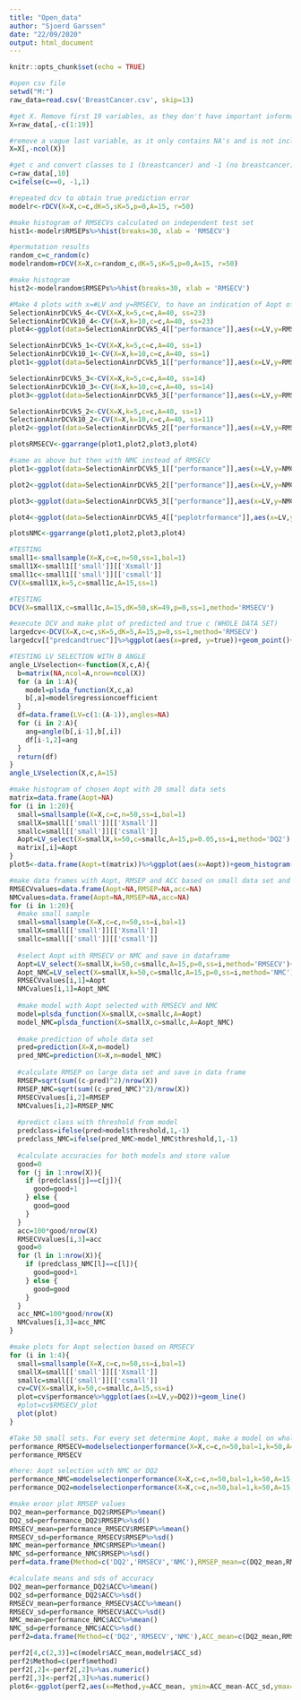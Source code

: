 ---
title: "Open_data"
author: "Sjoerd Garssen"
date: "22/09/2020"
output: html_document
---

```{r setup, include=FALSE}
knitr::opts_chunk$set(echo = TRUE)
```


```{r}
#open csv file
setwd("M:")
raw_data=read.csv('BreastCancer.csv', skip=13)

#get X. Remove first 19 variables, as they don't have important information for the model.
X=raw_data[,-c(1:19)]

#remove a vague last variable, as it only contains NA's and is not included in the excel file.
X=X[,-ncol(X)]

#get c and convert classes to 1 (breastcancer) and -1 (no breastcancer)
c=raw_data[,10]
c=ifelse(c==0, -1,1)
```

```{r}
#repeated dcv to obtain true prediction error
modelr<-rDCV(X=X,c=c,dK=5,sK=5,p=0,A=15, r=50)

#make histogram of RMSECVs calculated on independent test set
hist1<-modelr$RMSEPs%>%hist(breaks=30, xlab = 'RMSECV')
```

```{r}
#permutation results 
random_c=c_random(c)
modelrandom=rDCV(X=X,c=random_c,dK=5,sK=5,p=0,A=15, r=50)

#make histogram 
hist2<-modelrandom$RMSEPs%>%hist(breaks=30, xlab = 'RMSECV')
```

```{r}
#Make 4 plots with x=#LV and y=RMSECV, to have an indication of Aopt of whole dataset, such that it is known which Amax should be taken in the further research.
SelectionAinrDCVk5_4<-CV(X=X,k=5,c=c,A=40, ss=23)
SelectionAinrDCVk10_4<-CV(X=X,k=10,c=c,A=40, ss=23)
plot4<-ggplot(data=SelectionAinrDCVk5_4[["performance"]],aes(x=LV,y=RMSECVs,col='K=5'))+geom_line()+geom_line(data=SelectionAinrDCVk10_4[["performance"]], aes(x=LV,y=RMSECVs,col='K=10'))+labs(title='1CV of whole data set',x='#Components in model',y='RMSECV', col='K-fold 1CV')

SelectionAinrDCVk5_1<-CV(X=X,k=5,c=c,A=40, ss=1)
SelectionAinrDCVk10_1<-CV(X=X,k=10,c=c,A=40, ss=1)
plot1<-ggplot(data=SelectionAinrDCVk5_1[["performance"]],aes(x=LV,y=RMSECVs,col='K=5'))+geom_line()+geom_line(data=SelectionAinrDCVk10_1[["performance"]], aes(x=LV,y=RMSECVs,col='K=10'))+labs(title='1CV of whole data set',x='#Components in model',y='RMSECV', col='K-fold 1CV')

SelectionAinrDCVk5_3<-CV(X=X,k=5,c=c,A=40, ss=14)
SelectionAinrDCVk10_3<-CV(X=X,k=10,c=c,A=40, ss=14)
plot3<-ggplot(data=SelectionAinrDCVk5_3[["performance"]],aes(x=LV,y=RMSECVs,col='K=5'))+geom_line()+geom_line(data=SelectionAinrDCVk10_3[["performance"]], aes(x=LV,y=RMSECVs,col='K=10'))+labs(title='1CV of whole data set',x='#Components in model',y='RMSECV', col='K-fold 1CV')

SelectionAinrDCVk5_2<-CV(X=X,k=5,c=c,A=40, ss=1)
SelectionAinrDCVk10_2<-CV(X=X,k=10,c=c,A=40, ss=11)
plot2<-ggplot(data=SelectionAinrDCVk5_2[["performance"]],aes(x=LV,y=RMSECVs,col='K=5'))+geom_line()+geom_line(data=SelectionAinrDCVk10_2[["performance"]], aes(x=LV,y=RMSECVs,col='K=10'))+labs(title='1CV of whole data set',x='#Components in model',y='RMSECV', col='K-fold 1CV')

plotsRMSECV<-ggarrange(plot1,plot2,plot3,plot4)

```

```{r}
#same as above but then with NMC instead of RMSECV
plot1<-ggplot(data=SelectionAinrDCVk5_1[["performance"]],aes(x=LV,y=NMC,col='K=5'))+geom_line()+geom_line(data=SelectionAinrDCVk10_1[["performance"]], aes(x=LV,y=NMC,col='K=10'))+labs(title='1CV of whole data set',x='#Components in model',y='NMC', col='K-fold 1CV')

plot2<-ggplot(data=SelectionAinrDCVk5_2[["performance"]],aes(x=LV,y=NMC,col='K=5'))+geom_line()+geom_line(data=SelectionAinrDCVk10_2[["performance"]], aes(x=LV,y=NMC,col='K=10'))+labs(title='1CV of whole data set',x='#Components in model',y='NMC', col='K-fold 1CV')

plot3<-ggplot(data=SelectionAinrDCVk5_3[["performance"]],aes(x=LV,y=NMC,col='K=5'))+geom_line()+geom_line(data=SelectionAinrDCVk10_3[["performance"]], aes(x=LV,y=NMC,col='K=10'))+labs(title='1CV of whole data set',x='#Components in model',y='NMC', col='K-fold 1CV')

plot4<-ggplot(data=SelectionAinrDCVk5_4[["peplotrformance"]],aes(x=LV,y=NMC,col='K=5'))+geom_line()+geom_line(data=SelectionAinrDCVk10_4[["performance"]], aes(x=LV,y=NMC,col='K=10'))+labs(title='1CV of whole data set',x='#Components in model',y='NMC', col='K-fold 1CV')

plotsNMC<-ggarrange(plot1,plot2,plot3,plot4)
```

```{r}
#TESTING
small1<-smallsample(X=X,c=c,n=50,ss=1,bal=1)
small1X<-small1[['small']][['Xsmall']]
small1c<-small1[['small']][['csmall']]
CV(X=small1X,k=5,c=small1c,A=15,ss=1)

```
```{r}
#TESTING
DCV(X=small1X,c=small1c,A=15,dK=50,sK=49,p=0,ss=1,method='RMSECV')
```

```{r}
#execute DCV and make plot of predicted and true c (WHOLE DATA SET)
largedcv<-DCV(X=X,c=c,sK=5,dK=5,A=15,p=0,ss=1,method='RMSECV')
largedcv[["predcandtruec"]]%>%ggplot(aes(x=pred, y=true))+geom_point()+geom_vline(xintercept=0,col='red')
```

```{r}
#TESTING LV SELECTION WITH B ANGLE
angle_LVselection<-function(X,c,A){
  b=matrix(NA,ncol=A,nrow=ncol(X))
  for (a in 1:A){
    model=plsda_function(X,c,a)
    b[,a]=model$regressioncoefficient
  }
  df=data.frame(LV=c(1:(A-1)),angles=NA)
  for (i in 2:A){
    ang=angle(b[,i-1],b[,i])
    df[i-1,2]=ang
  }
  return(df)
}
angle_LVselection(X,c,A=15)
```

```{r}
#make histogram of chosen Aopt with 20 small data sets
matrix=data.frame(Aopt=NA)
for (i in 1:20){
  small=smallsample(X=X,c=c,n=50,ss=i,bal=1)
  smallX=small[['small']][['Xsmall']]
  smallc=small[['small']][['csmall']]
  Aopt=LV_select(X=smallX,k=50,c=smallc,A=15,p=0.05,ss=i,method='DQ2')
  matrix[,i]=Aopt
}
plot5<-data.frame(Aopt=t(matrix))%>%ggplot(aes(x=Aopt))+geom_histogram(bins=4, binwidth = 0.5
```

```{r}
#make data frames with Aopt, RMSEP and ACC based on small data set and tested on whole data set.
RMSECVvalues=data.frame(Aopt=NA,RMSEP=NA,acc=NA)
NMCvalues=data.frame(Aopt=NA,RMSEP=NA,acc=NA)
for (i in 1:20){
  #make small sample
  small=smallsample(X=X,c=c,n=50,ss=i,bal=1)
  smallX=small[['small']][['Xsmall']]
  smallc=small[['small']][['csmall']]
  
  #select Aopt with RMSECV or NMC and save in dataframe
  Aopt=LV_select(X=smallX,k=50,c=smallc,A=15,p=0,ss=i,method='RMSECV')+1
  Aopt_NMC=LV_select(X=smallX,k=50,c=smallc,A=15,p=0,ss=i,method='NMC')+1
  RMSECVvalues[i,1]=Aopt
  NMCvalues[i,1]=Aopt_NMC
  
  #make model with Aopt selected with RMSECV and NMC
  model=plsda_function(X=smallX,c=smallc,A=Aopt)
  model_NMC=plsda_function(X=smallX,c=smallc,A=Aopt_NMC)
  
  #make prediction of whole data set
  pred=prediction(X=X,m=model)
  pred_NMC=prediction(X=X,m=model_NMC)
  
  #calculate RMSEP on large data set and save in data frame
  RMSEP=sqrt(sum((c-pred)^2)/nrow(X))
  RMSEP_NMC=sqrt(sum((c-pred_NMC)^2)/nrow(X))
  RMSECVvalues[i,2]=RMSEP
  NMCvalues[i,2]=RMSEP_NMC
  
  #predict class with threshold from model
  predclass=ifelse(pred>model$threshold,1,-1)
  predclass_NMC=ifelse(pred_NMC>model_NMC$threshold,1,-1)
  
  #calculate accuracies for both models and store value
  good=0
  for (j in 1:nrow(X)){
    if (predclass[j]==c[j]){
      good=good+1
    } else {
      good=good
    }
  }
  acc=100*good/nrow(X)
  RMSECVvalues[i,3]=acc
  good=0
  for (l in 1:nrow(X)){
    if (predclass_NMC[l]==c[l]){
      good=good+1
    } else {
      good=good
    }
  }
  acc_NMC=100*good/nrow(X)
  NMCvalues[i,3]=acc_NMC
}
```

```{r}
#make plots for Aopt selection based on RMSECV
for (i in 1:4){
  small=smallsample(X=X,c=c,n=50,ss=i,bal=1)
  smallX=small[['small']][['Xsmall']]
  smallc=small[['small']][['csmall']]
  cv=CV(X=smallX,k=50,c=smallc,A=15,ss=i)
  plot=cv$performance%>%ggplot(aes(x=LV,y=DQ2))+geom_line()
  #plot=cv$RMSECV_plot
  plot(plot)
}
```

```{r}
#Take 50 small sets. For every set determine Aopt, make a model on whole small data set and test on whole large data set. Here: Aopt selection with RMSECV
performance_RMSECV=modelselectionperformance(X=X,c=c,n=50,bal=1,k=50,A=15,p=0,method='RMSECV',r=50)
performance_RMSECV
```


```{r}
#here: Aopt selection with NMC or DQ2
performance_NMC=modelselectionperformance(X=X,c=c,n=50,bal=1,k=50,A=15,p=0,method='NMC',r=50)
performance_DQ2=modelselectionperformance(X=X,c=c,n=50,bal=1,k=50,A=15,p=0,method='DQ2',r=50)
```

```{r}
#make eroor plot RMSEP values
DQ2_mean=performance_DQ2$RMSEP%>%mean()
DQ2_sd=performance_DQ2$RMSEP%>%sd()
RMSECV_mean=performance_RMSECV$RMSEP%>%mean()
RMSECV_sd=performance_RMSECV$RMSEP%>%sd()
NMC_mean=performance_NMC$RMSEP%>%mean()
NMC_sd=performance_NMC$RMSEP%>%sd()
perf=data.frame(Method=c('DQ2','RMSECV','NMC'),RMSEP_mean=c(DQ2_mean,RMSECV_mean, NMC_mean),RMSEP_sd=c(DQ2_sd,RMSECV_sd,NMC_sd))
```

```{r}
#calculate means and sds of accuracy
DQ2_mean=performance_DQ2$ACC%>%mean()
DQ2_sd=performance_DQ2$ACC%>%sd()
RMSECV_mean=performance_RMSECV$ACC%>%mean()
RMSECV_sd=performance_RMSECV$ACC%>%sd()
NMC_mean=performance_NMC$ACC%>%mean()
NMC_sd=performance_NMC$ACC%>%sd()
perf2=data.frame(Method=c('DQ2','RMSECV','NMC'),ACC_mean=c(DQ2_mean,RMSECV_mean, NMC_mean),ACC_sd=c(DQ2_sd,RMSECV_sd,NMC_sd))
```

```{r}
perf2[4,c(2,3)]=c(modelr$ACC_mean,modelr$ACC_sd)
perf2$Method=c(perf$method)
perf2[,2]<-perf2[,2]%>%as.numeric()
perf2[,3]<-perf2[,3]%>%as.numeric()
plot6<-ggplot(perf2,aes(x=Method,y=ACC_mean, ymin=ACC_mean-ACC_sd,ymax=ACC_mean+ACC_sd))+geom_crossbar()
```


